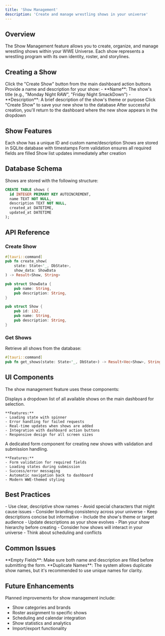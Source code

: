 ```yaml
---
title: 'Show Management'
description: 'Create and manage wrestling shows in your universe'
---
```


## Overview

The Show Management feature allows you to create, organize, and manage wrestling shows within your WWE Universe. Each show represents a wrestling program with its own identity, roster, and storylines.

## Creating a Show

<Steps>
  <Step title="Navigate to Create Show">
    Click the "Create Show" button from the main dashboard action buttons
  </Step>
  <Step title="Fill in Show Details">
    Provide a name and description for your show:
    - **Name**: The show's title (e.g., "Monday Night RAW", "Friday Night SmackDown")
    - **Description**: A brief description of the show's theme or purpose
  </Step>
  <Step title="Save the Show">
    Click "Create Show" to save your new show to the database
  </Step>
  <Step title="Return to Dashboard">
    After successful creation, you'll return to the dashboard where the new show appears in the dropdown
  </Step>
</Steps>

## Show Features

<CardGroup cols={2}>
  <Card
    title="Unique Identity"
    icon="id-card"
  >
    Each show has a unique ID and custom name/description
  </Card>
  <Card
    title="Persistent Storage"
    icon="database"
  >
    Shows are stored in SQLite database with timestamps
  </Card>
  <Card
    title="Validation"
    icon="shield-check"
  >
    Form validation ensures all required fields are filled
  </Card>
  <Card
    title="Real-time Updates"
    icon="refresh"
  >
    Show list updates immediately after creation
  </Card>
</CardGroup>

## Database Schema

Shows are stored with the following structure:

```sql
CREATE TABLE shows (
  id INTEGER PRIMARY KEY AUTOINCREMENT,
  name TEXT NOT NULL,
  description TEXT NOT NULL,
  created_at DATETIME,
  updated_at DATETIME
);
```

## API Reference

### Create Show

<CodeGroup>

```rust Tauri Command
#[tauri::command]
pub fn create_show(
    state: State<'_, DbState>, 
    show_data: ShowData
) -> Result<Show, String>
```

```rust Request Type
pub struct ShowData {
    pub name: String,
    pub description: String,
}
```

```rust Response Type
pub struct Show {
    pub id: i32,
    pub name: String,
    pub description: String,
}
```

</CodeGroup>

### Get Shows

Retrieve all shows from the database:

```rust
#[tauri::command]
pub fn get_shows(state: State<'_, DbState>) -> Result<Vec<Show>, String>
```

## UI Components

The show management feature uses these components:

<Tabs>
  <Tab title="Dashboard Show Dropdown">
    Displays a dropdown list of all available shows on the main dashboard for selection.
    
    **Features:**
    - Loading state with spinner
    - Error handling for failed requests
    - Real-time updates when shows are added
    - Integration with dashboard action buttons
    - Responsive design for all screen sizes
  </Tab>
  <Tab title="CreateShow Form">
    A dedicated form component for creating new shows with validation and submission handling.
    
    **Features:**
    - Form validation for required fields
    - Loading states during submission
    - Success/error messaging
    - Automatic navigation back to dashboard
    - Modern WWE-themed styling
  </Tab>
</Tabs>

## Best Practices

<AccordionGroup>
  <Accordion title="Naming Conventions">
    - Use clear, descriptive show names
    - Avoid special characters that might cause issues
    - Consider branding consistency across your universe
  </Accordion>
  
  <Accordion title="Descriptions">
    - Keep descriptions concise but informative
    - Include the show's theme or target audience
    - Update descriptions as your show evolves
  </Accordion>
  
  <Accordion title="Organization">
    - Plan your show hierarchy before creating
    - Consider how shows will interact in your universe
    - Think about scheduling and conflicts
  </Accordion>
</AccordionGroup>

## Common Issues

<Warning>
  **Empty Fields**: Make sure both name and description are filled before submitting the form.
</Warning>

<Info>
  **Duplicate Names**: The system allows duplicate show names, but it's recommended to use unique names for clarity.
</Info>

## Future Enhancements

Planned improvements for show management include:

- Show categories and brands
- Roster assignment to specific shows
- Scheduling and calendar integration
- Show statistics and analytics
- Import/export functionality